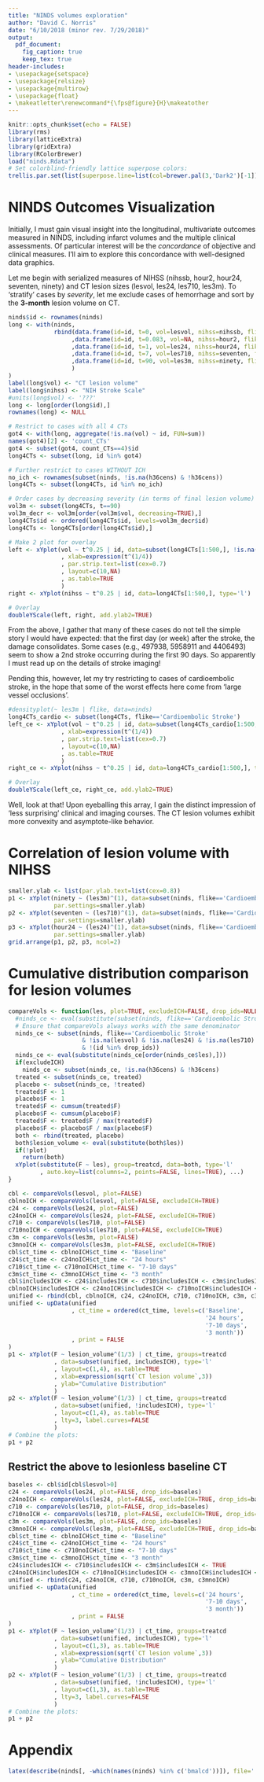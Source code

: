 ```yaml
---
title: "NINDS volumes exploration"
author: "David C. Norris"
date: "6/10/2018 (minor rev. 7/29/2018)"
output:
  pdf_document:
    fig_caption: true
    keep_tex: true
header-includes:
- \usepackage{setspace}
- \usepackage{relsize}
- \usepackage{multirow}
- \usepackage{float}
- \makeatletter\renewcommand*{\fps@figure}{H}\makeatother
---
```


```r
knitr::opts_chunk$set(echo = FALSE)
library(rms)
library(latticeExtra)
library(gridExtra)
library(RColorBrewer)
load("ninds.Rdata")
# Set colorblind-friendly lattice superpose colors:
trellis.par.set(list(superpose.line=list(col=brewer.pal(3,'Dark2')[-1])))
```

# NINDS Outcomes Visualization

Initially, I must gain visual insight into the longitudinal, multivariate outcomes
measured in NINDS, including infarct volumes and the multiple clinical assessments.
Of particular interest will be the *concordance* of objective and clinical measures.
I'll aim to explore this concordance with well-designed data graphics.

Let me begin with serialized measures of NIHSS (nihssb, hour2, hour24, seventen, ninety)
and CT lesion sizes (lesvol, les24, les710, les3m). To 'stratify' cases by *severity*,
let me exclude cases of hemorrhage and sort by the **3-month** lesion volume on CT.

```r
ninds$id <- rownames(ninds)
long <- with(ninds,
             rbind(data.frame(id=id, t=0, vol=lesvol, nihss=nihssb, flike=flike)
                  ,data.frame(id=id, t=0.083, vol=NA, nihss=hour2, flike=flike)
                  ,data.frame(id=id, t=1, vol=les24, nihss=hour24, flike=flike)
                  ,data.frame(id=id, t=7, vol=les710, nihss=seventen, flike=flike)
                  ,data.frame(id=id, t=90, vol=les3m, nihss=ninety, flike=flike)
                  )
)
label(long$vol) <- "CT lesion volume"
label(long$nihss) <- "NIH Stroke Scale"
#units(long$vol) <- '???'
long <- long[order(long$id),]
rownames(long) <- NULL

# Restrict to cases with all 4 CTs
got4 <- with(long, aggregate(!is.na(vol) ~ id, FUN=sum))
names(got4)[2] <- 'count_CTs'
got4 <- subset(got4, count_CTs==4)$id
long4CTs <- subset(long, id %in% got4)

# Further restrict to cases WITHOUT ICH
no_ich <- rownames(subset(ninds, !is.na(h36cens) & !h36cens))
long4CTs <- subset(long4CTs, id %in% no_ich)

# Order cases by decreasing severity (in terms of final lesion volume)
vol3m <- subset(long4CTs, t==90)
vol3m_decr <- vol3m[order(vol3m$vol, decreasing=TRUE),]
long4CTs$id <- ordered(long4CTs$id, levels=vol3m_decr$id)
long4CTs <- long4CTs[order(long4CTs$id),]

# Make 2 plot for overlay
left <- xYplot(vol ~ t^0.25 | id, data=subset(long4CTs[1:500,], !is.na(vol)), type='l'
               , xlab=expression(t^(1/4))
               , par.strip.text=list(cex=0.7)
               , layout=c(10,NA)
               , as.table=TRUE
               )
right <- xYplot(nihss ~ t^0.25 | id, data=long4CTs[1:500,], type='l')

# Overlay
doubleYScale(left, right, add.ylab2=TRUE)
```

From the above, I gather that many of these cases do not tell the simple story I would have expected: that the first day (or week) after the stroke, the damage consolidates. Some cases (e.g., 497938, 5958911 and 4406493) seem to show a 2nd stroke occurring during the first 90 days. So apparently I must read up on the details of stroke imaging!

Pending this, however, let my try restricting to cases of cardioembolic stroke, in the hope that some of the worst effects here come from 'large vessel occlusions'.

```r
#densityplot(~ les3m | flike, data=ninds)
long4CTs_cardio <- subset(long4CTs, flike=='Cardioembolic Stroke')
left_ce <- xYplot(vol ~ t^0.25 | id, data=subset(long4CTs_cardio[1:500,], !is.na(vol)), type='l'
               , xlab=expression(t^(1/4))
               , par.strip.text=list(cex=0.7)
               , layout=c(10,NA)
               , as.table=TRUE
               )
right_ce <- xYplot(nihss ~ t^0.25 | id, data=long4CTs_cardio[1:500,], type='l')

# Overlay
doubleYScale(left_ce, right_ce, add.ylab2=TRUE)

```

Well, look at that! Upon eyeballing this array, I gain the distinct impression of 'less surprising' clinical and imaging courses. The CT lesion volumes exhibit more convexity and asymptote-like behavior.

# Correlation of lesion volume with NIHSS

```r
smaller.ylab <- list(par.ylab.text=list(cex=0.8))
p1 <- xYplot(ninety ~ (les3m)^(1), data=subset(ninds, flike=='Cardioembolic Stroke'),
             par.settings=smaller.ylab)
p2 <- xYplot(seventen ~ (les710)^(1), data=subset(ninds, flike=='Cardioembolic Stroke'),
             par.settings=smaller.ylab)
p3 <- xYplot(hour24 ~ (les24)^(1), data=subset(ninds, flike=='Cardioembolic Stroke'),
             par.settings=smaller.ylab)
grid.arrange(p1, p2, p3, ncol=2)
```

# Cumulative distribution comparison for lesion volumes

```r
compareVols <- function(les, plot=TRUE, excludeICH=FALSE, drop_ids=NULL, ...){
  #ninds_ce <- eval(substitute(subset(ninds, flike=='Cardioembolic Stroke' & !is.na(les))))
  # Ensure that compareVols always works with the same denominator
  ninds_ce <- subset(ninds, flike=='Cardioembolic Stroke'
                     & !is.na(lesvol) & !is.na(les24) & !is.na(les710) & !is.na(les3m)
                     & !(id %in% drop_ids))
  ninds_ce <- eval(substitute(ninds_ce[order(ninds_ce$les),]))
  if(excludeICH)
    ninds_ce <- subset(ninds_ce, !is.na(h36cens) & !h36cens)
  treated <- subset(ninds_ce, treated)
  placebo <- subset(ninds_ce, !treated)
  treated$F <- 1
  placebo$F <- 1
  treated$F <- cumsum(treated$F)
  placebo$F <- cumsum(placebo$F)
  treated$F <- treated$F / max(treated$F)
  placebo$F <- placebo$F / max(placebo$F)
  both <- rbind(treated, placebo)
  both$lesion_volume <- eval(substitute(both$les))
  if(!plot)
    return(both)
  xYplot(substitute(F ~ les), group=treatcd, data=both, type='l'
         , auto.key=list(columns=2, points=FALSE, lines=TRUE), ...)
}
```

```r
cbl <- compareVols(lesvol, plot=FALSE)
cblnoICH <- compareVols(lesvol, plot=FALSE, excludeICH=TRUE)
c24 <- compareVols(les24, plot=FALSE)
c24noICH <- compareVols(les24, plot=FALSE, excludeICH=TRUE)
c710 <- compareVols(les710, plot=FALSE)
c710noICH <- compareVols(les710, plot=FALSE, excludeICH=TRUE)
c3m <- compareVols(les3m, plot=FALSE)
c3mnoICH <- compareVols(les3m, plot=FALSE, excludeICH=TRUE)
cbl$ct_time <- cblnoICH$ct_time <- "Baseline"
c24$ct_time <- c24noICH$ct_time <- "24 hours"
c710$ct_time <- c710noICH$ct_time <- "7-10 days"
c3m$ct_time <- c3mnoICH$ct_time <- "3 month"
cbl$includesICH <- c24$includesICH <- c710$includesICH <- c3m$includesICH <- TRUE
cblnoICH$includesICH <- c24noICH$includesICH <- c710noICH$includesICH <- c3mnoICH$includesICH <- FALSE
unified <- rbind(cbl, cblnoICH, c24, c24noICH, c710, c710noICH, c3m, c3mnoICH)
unified <- upData(unified
                  , ct_time = ordered(ct_time, levels=c('Baseline',
                                                        '24 hours',
                                                        '7-10 days',
                                                        '3 month'))
                  , print = FALSE
)
p1 <- xYplot(F ~ lesion_volume^(1/3) | ct_time, groups=treatcd
             , data=subset(unified, includesICH), type='l'
             , layout=c(1,4), as.table=TRUE
             , xlab=expression(sqrt(`CT lesion volume`,3))
             , ylab="Cumulative Distribution"
             )
p2 <- xYplot(F ~ lesion_volume^(1/3) | ct_time, groups=treatcd
             , data=subset(unified, !includesICH), type='l'
             , layout=c(1,4), as.table=TRUE
             , lty=3, label.curves=FALSE
             )
# Combine the plots:
p1 + p2
```

## Restrict the above to lesionless baseline CT

```r
baseles <- cbl$id[cbl$lesvol>0]
c24 <- compareVols(les24, plot=FALSE, drop_ids=baseles)
c24noICH <- compareVols(les24, plot=FALSE, excludeICH=TRUE, drop_ids=baseles)
c710 <- compareVols(les710, plot=FALSE, drop_ids=baseles)
c710noICH <- compareVols(les710, plot=FALSE, excludeICH=TRUE, drop_ids=baseles)
c3m <- compareVols(les3m, plot=FALSE, drop_ids=baseles)
c3mnoICH <- compareVols(les3m, plot=FALSE, excludeICH=TRUE, drop_ids=baseles)
cbl$ct_time <- cblnoICH$ct_time <- "Baseline"
c24$ct_time <- c24noICH$ct_time <- "24 hours"
c710$ct_time <- c710noICH$ct_time <- "7-10 days"
c3m$ct_time <- c3mnoICH$ct_time <- "3 month"
c24$includesICH <- c710$includesICH <- c3m$includesICH <- TRUE
c24noICH$includesICH <- c710noICH$includesICH <- c3mnoICH$includesICH <- FALSE
unified <- rbind(c24, c24noICH, c710, c710noICH, c3m, c3mnoICH)
unified <- upData(unified
                  , ct_time = ordered(ct_time, levels=c('24 hours',
                                                        '7-10 days',
                                                        '3 month'))
                  , print = FALSE
)
p1 <- xYplot(F ~ lesion_volume^(1/3) | ct_time, groups=treatcd
             , data=subset(unified, includesICH), type='l'
             , layout=c(1,3), as.table=TRUE
             , xlab=expression(sqrt(`CT lesion volume`,3))
             , ylab="Cumulative Distribution"
             )
p2 <- xYplot(F ~ lesion_volume^(1/3) | ct_time, groups=treatcd
             , data=subset(unified, !includesICH), type='l'
             , layout=c(1,3), as.table=TRUE
             , lty=3, label.curves=FALSE
             )
# Combine the plots:
p1 + p2
```

\newpage
# Appendix

```r
latex(describe(ninds[, -which(names(ninds) %in% c('bmalcd'))]), file='')
```


